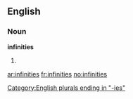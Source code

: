 ==English==

===Noun===
'''infinities'''

# {{plural of|[[infinity]]}}

[[Category:English plurals ending in "-ies"]]

[[ar:infinities]]
[[fr:infinities]]
[[no:infinities]]